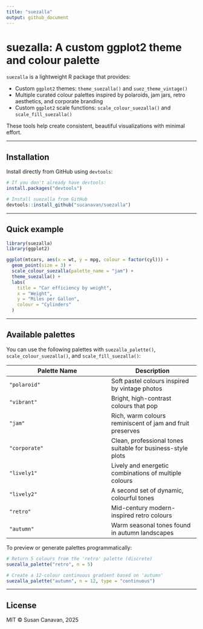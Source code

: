 ```yaml
---
title: "suezalla"
output: github_document
---
```


# suezalla: A custom ggplot2 theme and colour palette

`suezalla` is a lightweight R package that provides:

- Custom `ggplot2` themes: `theme_suezalla()` and `suez_theme_vintage()`
- Multiple curated colour palettes inspired by polaroids, jam jars, retro aesthetics, and corporate branding
- Custom `ggplot2` scale functions: `scale_colour_suezalla()` and `scale_fill_suezalla()`

These tools help create consistent, beautiful visualizations with minimal effort.

---

## Installation

Install directly from GitHub using `devtools`:

```r
# If you don't already have devtools:
install.packages("devtools")

# Install suezalla from GitHub
devtools::install_github("sucanavan/suezalla")
```

---

## Quick example

```r
library(suezalla)
library(ggplot2)

ggplot(mtcars, aes(x = wt, y = mpg, colour = factor(cyl))) +
  geom_point(size = 3) +
  scale_colour_suezalla(palette_name = "jam") +
  theme_suezalla() +
  labs(
    title = "Car efficiency by weight",
    x = "Weight",
    y = "Miles per Gallon",
    colour = "Cylinders"
  )
```

---

## Available palettes

You can use the following palettes with `suezalla_palette()`, `scale_colour_suezalla()`, and `scale_fill_suezalla()`:

| Palette Name  | Description |
|---------------|-------------|
| `"polaroid"`  | Soft pastel colours inspired by vintage photos |
| `"vibrant"`   | Bright, high-contrast colours that pop |
| `"jam"`       | Rich, warm colours reminiscent of jam and fruit preserves |
| `"corporate"` | Clean, professional tones suitable for business-style plots |
| `"lively1"`   | Lively and energetic combinations of multiple colours |
| `"lively2"`   | A second set of dynamic, colourful tones |
| `"retro"`     | Mid-century modern-inspired retro colours |
| `"autumn"`    | Warm seasonal tones found in autumn landscapes |

To preview or generate palettes programmatically:

```r
# Return 5 colours from the 'retro' palette (discrete)
suezalla_palette("retro", n = 5)

# Create a 12-colour continuous gradient based on 'autumn'
suezalla_palette("autumn", n = 12, type = "continuous")
```

---

## License

MIT © Susan Canavan, 2025
